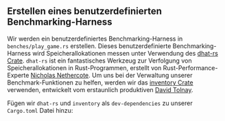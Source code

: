 
## Erstellen eines benutzerdefinierten Benchmarking-Harness

Wir werden ein benutzerdefiniertes Benchmarking-Harness in `benches/play_game.rs` erstellen.
Dieses benutzerdefinierte Benchmarking-Harness wird Speicherallokationen messen
unter Verwendung des [dhat-rs Crate][crates dhat].
`dhat-rs` ist ein fantastisches Werkzeug zur Verfolgung von Speicherallokationen in Rust-Programmen,
erstellt von Rust-Performance-Experte [Nicholas Nethercote][github nnethercote].
Um uns bei der Verwaltung unserer Benchmark-Funktionen zu helfen,
werden wir das [inventory Crate][crates inventory] 
verwenden, entwickelt vom erstaunlich produktiven [David Tolnay][github dtolnay].

Fügen wir `dhat-rs` und `inventory` als `dev-dependencies` zu unserer `Cargo.toml` Datei hinzu:

<CargoTomlDevDependencies />

[crates dhat]: https://docs.rs/dhat/latest/dhat/
[github nnethercote]: https://github.com/nnethercote
[crates inventory]: https://crates.io/crates/inventory
[github dtolnay]: https://github.com/dtolnay